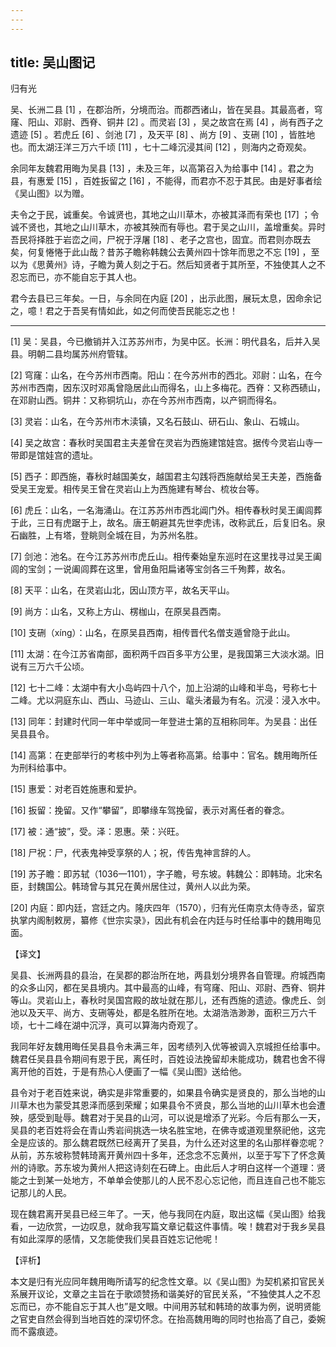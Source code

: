 ```yaml
---
---
---
```

title: 吴山图记
---




归有光

吴、长洲二县 [1] ，在郡治所，分境而治。而郡西诸山，皆在吴县。其最高者，穹窿、阳山、邓尉、西脊、铜井 [2] 。而灵岩 [3] ，吴之故宫在焉 [4] ，尚有西子之遗迹 [5] 。若虎丘 [6] 、剑池 [7] ，及天平 [8] 、尚方 [9] 、支硎 [10] ，皆胜地也。而太湖汪洋三万六千顷 [11] ，七十二峰沉浸其间 [12] ，则海内之奇观矣。

余同年友魏君用晦为吴县 [13] ，未及三年，以高第召入为给事中 [14] 。君之为县，有惠爱 [15] ，百姓扳留之 [16] ，不能得，而君亦不忍于其民。由是好事者绘《吴山图》以为赠。

夫令之于民，诚重矣。令诚贤也，其地之山川草木，亦被其泽而有荣也 [17] ；令诚不贤也，其地之山川草木，亦被其殃而有辱也。君于吴之山川，盖增重矣。异时吾民将择胜于岩峦之间，尸祝于浮屠 [18] 、老子之宫也，固宜。而君则亦既去矣，何复惓惓于此山哉？昔苏子瞻称韩魏公去黄州四十馀年而思之不忘 [19] ，至以为《思黄州》诗，子瞻为黄人刻之于石。然后知贤者于其所至，不独使其人之不忍忘而已，亦不能自忘于其人也。

君今去县已三年矣。一日，与余同在内庭 [20] ，出示此图，展玩太息，因命余记之，噫！君之于吾吴有情如此，如之何而使吾民能忘之也！



* * *



[1] 吴：吴县，今已撤销并入江苏苏州市，为吴中区。长洲：明代县名，后并入吴县。明朝二县均属苏州府管辖。

[2] 穹窿：山名，在今苏州市西南。阳山：在今苏州市的西北。邓尉：山名，在今苏州市西南，因东汉时邓禹曾隐居此山而得名，山上多梅花。西脊：又称西碛山，在邓尉山西。铜井：又称铜坑山，亦在今苏州市西南，以产铜而得名。

[3] 灵岩：山名，在今苏州市木渎镇，又名石鼓山、研石山、象山、石城山。

[4] 吴之故宫：春秋时吴国君主夫差曾在灵岩为西施建馆娃宫。据传今灵岩山寺一带即是馆娃宫的遗址。

[5] 西子：即西施，春秋时越国美女，越国君主勾践将西施献给吴王夫差，西施备受吴王宠爱。相传吴王曾在灵岩山上为西施建有琴台、梳妆台等。

[6] 虎丘：山名，一名海涌山。在江苏苏州市西北阊门外。相传春秋时吴王阖闾葬于此，三日有虎踞于上，故名。唐王朝避其先世李虎讳，改称武丘，后复旧名。泉石幽胜，上有塔，登眺则全城在目，为苏州名胜。

[7] 剑池：池名。在今江苏苏州市虎丘山。相传秦始皇东巡时在这里找寻过吴王阖闾的宝剑；一说阖闾葬在这里，曾用鱼阳扁诸等宝剑各三千殉葬，故名。

[8] 天平：山名，在灵岩山北，因山顶方平，故名天平山。

[9] 尚方：山名，又称上方山、楞枷山，在原吴县西南。

[10] 支硎（xíng）：山名，在原吴县西南，相传晋代名僧支遁曾隐于此山。

[11] 太湖：在今江苏省南部，面积两千四百多平方公里，是我国第三大淡水湖。旧说有三万六千公顷。

[12] 七十二峰：太湖中有大小岛屿四十八个，加上沿湖的山峰和半岛，号称七十二峰。尤以洞庭东山、西山、马迹山、三山、鼋头渚最为有名。沉浸：浸入水中。

[13] 同年：封建时代同一年中举或同一年登进士第的互相称同年。为吴县：出任吴县县令。

[14] 高第：在吏部举行的考核中列为上等者称高第。给事中：官名。魏用晦所任为刑科给事中。

[15] 惠爱：对老百姓施惠和爱护。

[16] 扳留：挽留。又作“攀留”，即攀缘车驾挽留，表示对离任者的眷念。

[17] 被：通“披”，受。泽：恩惠。荣：兴旺。

[18] 尸祝：尸，代表鬼神受享祭的人；祝，传告鬼神言辞的人。

[19] 苏子瞻：即苏轼（1036—1101），字子瞻，号东坡。韩魏公：即韩琦。北宋名臣，封魏国公。韩琦曾与其兄在黄州居住过，黄州人以此为荣。

[20] 内庭：即内廷，宫廷之内。隆庆四年（1570），归有光任南京太侍寺丞，留京执掌内阁制敕房，纂修《世宗实录》，因此有机会在内廷与时任给事中的魏用晦见面。

【译文】

吴县、长洲两县的县治，在吴郡的郡治所在地，两县划分境界各自管理。府城西南的众多山冈，都在吴县境内。其中最高的山峰，有穹窿、阳山、邓尉、西脊、铜井等山。灵岩山上，春秋时吴国宫殿的故址就在那儿，还有西施的遗迹。像虎丘、剑池以及天平、尚方、支硎等处，都是名胜所在地。太湖浩浩渺渺，面积三万六千顷，七十二峰在湖中沉浮，真可以算海内奇观了。

我同年好友魏用晦任吴县县令未满三年，因考绩列入优等被调入京城担任给事中。魏君任吴县县令期间有恩于民，离任时，百姓设法挽留却未能成功，魏君也舍不得离开他的百姓，于是有热心人便画了一幅《吴山图》送给他。

县令对于老百姓来说，确实是非常重要的，如果县令确实是贤良的，那么当地的山川草木也为蒙受其恩泽而感到荣耀；如果县令不贤良，那么当地的山川草木也会遭殃，感受到耻辱。魏君对于吴县的山河，可以说是增添了光彩。今后有那么一天，吴县的老百姓将会在青山秀岩间挑选一块名胜宝地，在佛寺或道观里祭祀他，这完全是应该的。那么魏君既然已经离开了吴县，为什么还对这里的名山那样眷恋呢？从前，苏东坡称赞韩琦离开黄州四十多年，还念念不忘黄州，以至于写下了怀念黄州的诗歌。苏东坡为黄州人把这诗刻在石碑上。由此后人才明白这样一个道理：贤能之士到某一处地方，不单单会使那儿的人民不忍心忘记他，而且连自己也不能忘记那儿的人民。

现在魏君离开吴县已经三年了。一天，他与我同在内庭，取出这幅《吴山图》给我看，一边欣赏，一边叹息，就命我写篇文章记载这件事情。唉！魏君对于我乡吴县有如此深厚的感情，又怎能使我们吴县百姓忘记他呢！

【评析】

本文是归有光应同年魏用晦所请写的纪念性文章。以《吴山图》为契机紧扣官民关系展开议论，文章之主旨在于歌颂赞扬和谐美好的官民关系，“不独使其人之不忍忘而已，亦不能自忘于其人也”是文眼。中间用苏轼和韩琦的故事为例，说明贤能之官吏自然会得到当地百姓的深切怀念。在抬高魏用晦的同时也抬高了自己，委婉而不露痕迹。